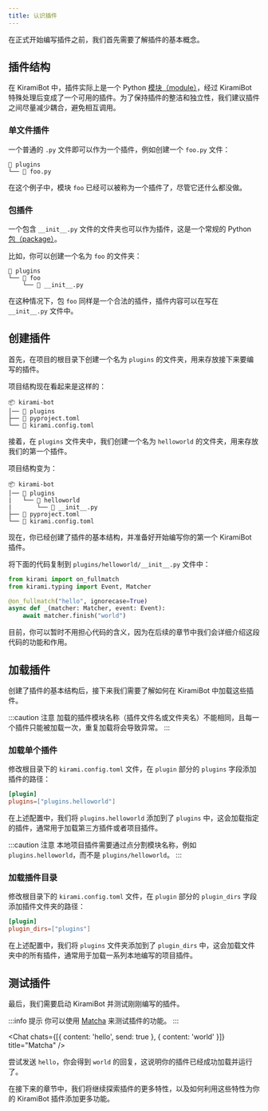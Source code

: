 ```yaml
---
title: 认识插件
---
```


在正式开始编写插件之前，我们首先需要了解插件的基本概念。

## 插件结构

在 KiramiBot 中，插件实际上是一个 Python [模块（module）](https://docs.python.org/zh-cn/3/glossary.html#term-module)，经过 KiramiBot 特殊处理后变成了一个可用的插件。为了保持插件的整洁和独立性，我们建议插件之间尽量减少耦合，避免相互调用。

### 单文件插件

一个普通的 `.py` 文件即可以作为一个插件，例如创建一个 `foo.py` 文件：

```tree title=Project
📂 plugins
└── 📄 foo.py
```

在这个例子中，模块 `foo` 已经可以被称为一个插件了，尽管它还什么都没做。

### 包插件

一个包含 `__init__.py` 文件的文件夹也可以作为插件，这是一个常规的 Python [包（package）](https://docs.python.org/zh-cn/3/glossary.html#term-regular-package)。

比如，你可以创建一个名为 `foo` 的文件夹：

```tree title=Project
📂 plugins
└── 📂 foo
    └── 📄 __init__.py
```

在这种情况下，包 `foo` 同样是一个合法的插件，插件内容可以在写在 `__init__.py` 文件中。

## 创建插件

首先，在项目的根目录下创建一个名为 `plugins` 的文件夹，用来存放接下来要编写的插件。

项目结构现在看起来是这样的：

```tree title=Project
📦 kirami-bot
│── 📂 plugins
├── 📄 pyproject.toml
└── 📄 kirami.config.toml
```

接着，在 `plugins` 文件夹中，我们创建一个名为 `helloworld` 的文件夹，用来存放我们的第一个插件。

项目结构变为：

```tree title=Project
📦 kirami-bot
│── 📂 plugins
|   └── 📂 helloworld
|       └── 📄 __init__.py
├── 📄 pyproject.toml
└── 📄 kirami.config.toml
```

现在，你已经创建了插件的基本结构，并准备好开始编写你的第一个 KiramiBot 插件。

将下面的代码复制到 `plugins/helloworld/__init__.py` 文件中：

```python title=plugins/helloworld/__init__.py
from kirami import on_fullmatch
from kirami.typing import Event, Matcher

@on_fullmatch("hello", ignorecase=True)
async def _(matcher: Matcher, event: Event):
    await matcher.finish("world")
```

目前，你可以暂时不用担心代码的含义，因为在后续的章节中我们会详细介绍这段代码的功能和作用。

## 加载插件

创建了插件的基本结构后，接下来我们需要了解如何在 KiramiBot 中加载这些插件。

:::caution 注意
加载的插件模块名称（插件文件名或文件夹名）不能相同，且每一个插件只能被加载一次，重复加载将会导致异常。
:::

### 加载单个插件

修改根目录下的 `kirami.config.toml` 文件，在 `plugin` 部分的 `plugins` 字段添加插件的路径：

```toml title=kirami.config.toml
[plugin]
plugins=["plugins.helloworld"]
```

在上述配置中，我们将 `plugins.helloworld` 添加到了 `plugins` 中，这会加载指定的插件，通常用于加载第三方插件或者项目插件。

:::caution 注意
本地项目插件需要通过点分割模块名称，例如 `plugins.helloworld`，而不是 `plugins/helloworld`。
:::

### 加载插件目录

修改根目录下的 `kirami.config.toml` 文件，在 `plugin` 部分的 `plugin_dirs` 字段添加插件文件夹的路径：

```toml title=kirami.config.toml
[plugin]
plugin_dirs=["plugins"]
```

在上述配置中，我们将 `plugins` 文件夹添加到了 `plugin_dirs` 中，这会加载文件夹中的所有插件，通常用于加载一系列本地编写的项目插件。

## 测试插件

最后，我们需要启动 KiramiBot 并测试刚刚编写的插件。

:::info 提示
你可以使用 [Matcha](https://github.com/A-kirami/matcha) 来测试插件的功能。
:::


<Chat chats={[{ content: 'hello', send: true }, { content: 'world' }]} title="Matcha" />

尝试发送 `hello`，你会得到 `world` 的回复，这说明你的插件已经成功加载并运行了。

在接下来的章节中，我们将继续探索插件的更多特性，以及如何利用这些特性为你的 KiramiBot 插件添加更多功能。
